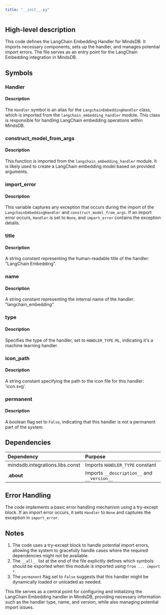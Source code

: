 ```yaml
---
title: "__init__.py"
---
```


## High-level description
This code defines the LangChain Embedding Handler for MindsDB. It imports necessary components, sets up the handler, and manages potential import errors. The file serves as an entry point for the LangChain Embedding integration in MindsDB.

## Symbols

### Handler
#### Description
The `Handler` symbol is an alias for the `LangchainEmbeddingHandler` class, which is imported from the `langchain_embedding_handler` module. This class is responsible for handling LangChain embedding operations within MindsDB.

### construct_model_from_args
#### Description
This function is imported from the `langchain_embedding_handler` module. It is likely used to create a LangChain embedding model based on provided arguments.

### import_error
#### Description
This variable captures any exception that occurs during the import of the `LangchainEmbeddingHandler` and `construct_model_from_args`. If an import error occurs, `Handler` is set to `None`, and `import_error` contains the exception details.

### title
#### Description
A string constant representing the human-readable title of the handler: "LangChain Embedding".

### name
#### Description
A string constant representing the internal name of the handler: "langchain_embedding".

### type
#### Description
Specifies the type of the handler, set to `HANDLER_TYPE.ML`, indicating it's a machine learning handler.

### icon_path
#### Description
A string constant specifying the path to the icon file for this handler: 'icon.svg'.

### permanent
#### Description
A boolean flag set to `False`, indicating that this handler is not a permanent part of the system.

## Dependencies
| Dependency | Purpose |
|:-----------|:--------|
| mindsdb.integrations.libs.const | Imports `HANDLER_TYPE` constant |
| .__about__ | Imports `__description__` and `__version__` |

## Error Handling
The code implements a basic error handling mechanism using a try-except block. If an import error occurs, it sets `Handler` to `None` and captures the exception in `import_error`.

## Notes
1. The code uses a try-except block to handle potential import errors, allowing the system to gracefully handle cases where the required dependencies might not be available.
2. The `__all__` list at the end of the file explicitly defines which symbols should be exported when this module is imported using `from ... import *`.
3. The `permanent` flag set to `False` suggests that this handler might be dynamically loaded or unloaded as needed.

This file serves as a central point for configuring and initializing the LangChain Embedding handler in MindsDB, providing necessary information such as the handler type, name, and version, while also managing potential import issues.